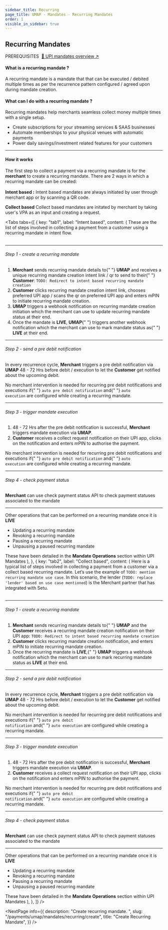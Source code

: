 ```yaml
---
sidebar_title: Recurring
page_title: UMAP - Mandates - Recurring Mandates
order: 1
visible_in_sidebar: true
---
```


## Recurring Mandates

<Text size="small" weight="600">
    PREREQUISITES&nbsp;
</Text>
<a href="/payments/umap/mandates">🌟 UPI mandates overview ↗</a>

<br />

#### What is a recurring mandate ?

A recurring mandate is a mandate that that can be executed / debited multiple times as per the recurrence pattern configured / agreed upon during mandate creation.

#### What can I do with a recurring mandate ?

Recurring mandates help merchants seamless collect money multiple times with a single setup.

-   Create subscriptions for your streaming services & SAAS businesses
-   Automate memberships to your physical venues with automatic payments
-   Power daily savings/investment related features for your customers

<hr class="primary" />

#### How it works

The first step to collect a payment via a recurring mandate is for the **merchant** to create a recurring mandate. There are 2 ways in which a recurring mandate can be created:<br/><br/>
**Intent based :** Intent based mandates are always initiated by user through merchant app or by scanning a QR code.

**Collect based** Collect based mandates are initated by merchant by taking user's VPA as an input and creating a request.

<Tabs
    tabs={[
        {
            key: "tab1",
            label: "Intent based",
            content: (
                <Text>
                    These are the list of steps involved in collecting a payment
                    from a customer using a recurring mandate in intent flow.
                    <br /> <br />
                    <hr class="primary" />
                    <h6>Step 1 - create a recurring mandate</h6>
                    <ol>
                        <li>
                            <b>Merchant</b> sends recurring mandate details to{" "}
                            <b>UMAP</b> and receives a unique recurring mandate
                            creation intent link / qr to send to their{" "}
                            <b>Customer</b>: `TODO: Redirect to intent based
                            recurring mandate creation`
                        </li>
                        <li>
                            <b>Customer</b> clicks recurring mandate creation
                            intent link, chooses preferred UPI app / scans the
                            qr on preferred UPI app and enters mPIN to initiate
                            recurring mandate creation.
                        </li>
                        <li>
                            <b>UMAP</b> triggers a webhook notification on
                            recurring mandate creation initiation which the
                            merchant can use to update recurring mandate status
                            at their end.
                        </li>
                        <li>
                            Once the mandate is <b>LIVE</b>, <b>UMAP</b>{" "}
                            triggers another webhook notification which the
                            merchant can use to mark mandate status as{" "}
                            <b>LIVE</b> at their end.
                        </li>
                    </ol>
                    <hr class="tertiary" />
                    <h6>Step 2 - send a pre debit notification</h6>
                    <p>
                        In every recurrence cycle, <b>Merchant</b> triggers a
                        pre debit notification via <b>UMAP</b> 48 - 72 Hrs
                        before debit / execution to let the <b>Customer</b> get
                        notified about the upcoming debit.
                    </p>
                    <Callout type="tip">
                        No merchant intervention is needed for recurring pre
                        debit notifications and executions if{" "}
                        <code>auto pre debit notification</code> and{" "}
                        <code>auto execution</code> are configured while
                        creating a recurring mandate.
                    </Callout>
                    <hr class="tertiary" />
                    <h6>Step 3 - trigger mandate execution</h6>
                    <ol>
                        <li>
                            48 - 72 Hrs after the pre debit notification is
                            successful, <b>Merchant</b> triggers mandate
                            execution via <b>UMAP</b>.
                        </li>
                        <li>
                            <b>Customer</b> receives a collect request
                            notification on their UPI app, clicks on the
                            notification and enters mPIN to authorise the
                            payment.
                        </li>
                    </ol>
                    <Callout type="tip">
                        No merchant intervention is needed for recurring pre
                        debit notifications and executions if{" "}
                        <code>auto pre debit notification</code> and{" "}
                        <code>auto execution</code> are configured while
                        creating a recurring mandate.
                    </Callout>
                    <hr class="tertiary" />
                    <h6>Step 4 - check payment status</h6>
                    <p>
                        <b>Merchant</b> can use check payment status API to
                        check payment statuses associated to the mandate
                    </p>
                    <hr class="primary" />
                    Other operations that can be performed on a recurring mandate
                    once it is <b>LIVE</b>
                    <ul>
                        <li>Updating a recurring mandate</li>
                        <li>Revoking a recurring mandate</li>
                        <li>Pausing a recurring mandate</li>
                        <li>Unpausing a paused recurring mandate</li>
                    </ul>
                    These have been detailed in the <b>Mandate Operations</b> section
                    within UPI Mandates
                </Text>
            ),
        },
        {
            key: "tab2",
            label: "Collect based",
            content: (
                <Text>
                    Here is a typical list of steps involved in collecting a
                    payment from a customer via a collect based recurring
                    mandate. Let’s use the example of `TODO: mention recurring
                    mandate use case`. In this scenario, the lender (`TODO:
                    replace 'lender' based on use case mentioned`) is the
                    Merchant partner that has integrated with Setu.
                    <br /> <br />
                    <hr class="primary" />
                    <h6>Step 1 - create a recurring mandate</h6>
                    <ol>
                        <li>
                            <b>Merchant</b> sends recurring mandate details to{" "}
                            <b>UMAP</b> and the <b>Customer</b> receives a
                            recurring mandate creation notification on their UPI
                            app: `TODO: Redirect to intent based recurring
                            mandate creation`
                        </li>
                        <li>
                            <b>Customer</b> clicks recurring mandate creation
                            notification, and enters mPIN to initiate recurring
                            mandate creation.
                        </li>
                        <li>
                            Once the recurring mandate is <b>LIVE</b>,{" "}
                            <b>UMAP</b> triggers a webhook notification which
                            the merchant can use to mark recurring mandate
                            status as <b>LIVE</b> at their end.
                        </li>
                    </ol>
                    <hr class="tertiary" />
                    <h6>Step 2 - send a pre debit notification</h6>
                    <p>
                        In every recurrence cycle, <b>Merchant</b> triggers a
                        pre debit notification via <b>UMAP</b> 48 - 72 Hrs
                        before debit / execution to let the <b>Customer</b> get
                        notified about the upcoming debit.
                    </p>
                    <Callout type="tip">
                        No merchant intervention is needed for recurring pre
                        debit notifications and executions if{" "}
                        <code>auto pre debit notification</code> and{" "}
                        <code>auto execution</code> are configured while
                        creating a recurring mandate.
                    </Callout>
                    <hr class="tertiary" />
                    <h6>Step 3 - trigger mandate execution</h6>
                    <ol>
                        <li>
                            48 - 72 Hrs after the pre debit notification is
                            successful, <b>Merchant</b> triggers mandate
                            execution via <b>UMAP</b>.
                        </li>
                        <li>
                            <b>Customer</b> receives a collect request
                            notification on their UPI app, clicks on the
                            notification and enters mPIN to authorise the
                            payment.
                        </li>
                    </ol>
                    <Callout type="tip">
                        No merchant intervention is needed for recurring pre
                        debit notifications and executions if{" "}
                        <code>auto pre debit notification</code> and{" "}
                        <code>auto execution</code> are configured while
                        creating a recurring mandate.
                    </Callout>
                    <hr class="tertiary" />
                    <h6>Step 4 - check payment status</h6>
                    <p>
                        <b>Merchant</b> can use check payment status API to
                        check payment statuses associated to the mandate
                    </p>
                    <hr class="primary" />
                    Other operations that can be performed on a recurring mandate
                    once it is <b>LIVE</b>
                    <ul>
                        <li>Updating a recurring mandate</li>
                        <li>Revoking a recurring mandate</li>
                        <li>Pausing a recurring mandate</li>
                        <li>Unpausing a paused recurring mandate</li>
                    </ul>
                    These have been detailed in the <b>Mandate Operations</b> section
                    within UPI Mandates
                </Text>
            ),
        },
    ]}
/>

<NextPage
    info={{
        description: "Create recurring mandate.  ",
        slug: "/payments/umap/mandates/recurring/create",
        title: "Create Recurring Mandate",
    }}
/>
